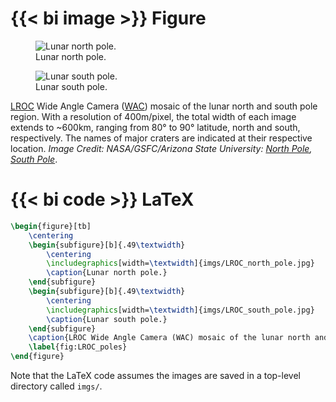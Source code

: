 ::: {.column-page-right}
::: {.panel-tabset}

# {{< bi image >}} Figure

::: {#fig-LROC_poles layout-ncol=2}
![Lunar north pole.](imgs/LROC_poles/LROC_north_pole.jpg){#fig-LROC_north_pole}

![Lunar south pole.](imgs/LROC_poles/LROC_south_pole.jpg){#fig-LROC_south_pole}

[LROC](/documentation/acronyms.qmd) Wide Angle Camera ([WAC](/documentation/acronyms.qmd)) mosaic of the lunar north and south pole region. With a resolution of 400m/pixel, the total width of each image extends to ~600km, ranging from 80° to 90° latitude, north and south, respectively. The names of major craters are indicated at their respective location. _Image Credit: NASA/GSFC/Arizona State University: [North Pole](http://lroc.sese.asu.edu/posts/242), [South Pole](http://lroc.sese.asu.edu/posts/237>)_.
:::

# {{< bi code >}} LaTeX
```latex
\begin{figure}[tb]
    \centering
    \begin{subfigure}[b]{.49\textwidth}
        \centering
        \includegraphics[width=\textwidth]{imgs/LROC_north_pole.jpg}
        \caption{Lunar north pole.}
    \end{subfigure}
    \begin{subfigure}[b]{.49\textwidth}
        \centering
        \includegraphics[width=\textwidth]{imgs/LROC_south_pole.jpg}
        \caption{Lunar south pole.}
    \end{subfigure}
    \caption{LROC Wide Angle Camera (WAC) mosaic of the lunar north and south pole region. With a resolution of $\SI{400}{\metre\per px}$, the total width of each image extends to $\sim\SI{600}{\kilo\metre}$, ranging from $\SI{80}{\degree}$ to $\SI{90}{\degree}$ latitude, north and south, respectively. The names of major craters are indicated at their respective location. \emph{Image Credit: NASA/GSFC/Arizona State University.}\footnote{North Pole: \url{http://lroc.sese.asu.edu/posts/242}. South Pole: \url{http://lroc.sese.asu.edu/posts/237}.}}
    \label{fig:LROC_poles}
\end{figure}
```

Note that the LaTeX code assumes the images are saved in a top-level directory called `imgs/`.
:::
:::